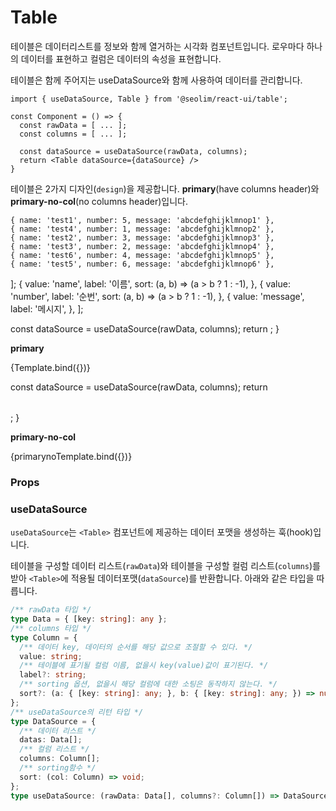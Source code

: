 
<Meta title="component/Table" component={Table} />

# Table

테이블은 데이터리스트를 정보와 함께 열거하는 시각화 컴포넌트입니다. 로우마다 하나의 데이터를 표현하고 컬럼은 데이터의 속성을 표현합니다.

테이블은 함께 주어지는 useDataSource와 함께 사용하여 데이터를 관리합니다.


```tsx
import { useDataSource, Table } from '@seolim/react-ui/table';

const Component = () => {
  const rawData = [ ... ];
  const columns = [ ... ];

  const dataSource = useDataSource(rawData, columns);
  return <Table dataSource={dataSource} />
}
```

테이블은 2가지 디자인(`design`)을 제공합니다. **primary**(have columns header)와 **primary-no-col**(no columns header)입니다.

    { name: 'test1', number: 5, message: 'abcdefghijklmnop1' },
    { name: 'test4', number: 1, message: 'abcdefghijklmnop2' },
    { name: 'test2', number: 3, message: 'abcdefghijklmnop3' },
    { name: 'test3', number: 2, message: 'abcdefghijklmnop4' },
    { name: 'test6', number: 4, message: 'abcdefghijklmnop5' },
    { name: 'test5', number: 6, message: 'abcdefghijklmnop6' },
  ];
    {
      value: 'name',
      label: '이름',
      sort: (a, b) => (a > b ? 1 : -1),
    },
    {
      value: 'number',
      label: '순번',
      sort: (a, b) => (a > b ? 1 : -1),
    },
    {
      value: 'message',
      label: '메시지',
    },
  ];

  const dataSource = useDataSource(rawData, columns);
  return <Table dataSource={dataSource} />;
}

**primary**

<Canvas>
  <Story name="primary">
    {Template.bind({})}
  </Story>
</Canvas>



  const dataSource = useDataSource(rawData, columns);
  return <Table design="primary-no-col" dataSource={dataSource} />;
}

**primary-no-col**

<Canvas>
  <Story name="primary-no-col">
    {primarynoTemplate.bind({})}
  </Story>
</Canvas>

### Props

<ArgsTable of={Table} />

### useDataSource

`useDataSource`는 `<Table>` 컴포넌트에 제공하는 데이터 포맷을 생성하는 훅(hook)입니다.

테이블을 구성할 데이터 리스트(`rawData`)와 테이블을 구성할 컬럼 리스트(`columns`)를 받아 `<Table>`에 적용될 데이터포맷(`dataSource`)를 반환합니다. 아래와 같은 타입을 따릅니다.

```typescript
/** rawData 타입 */
type Data = { [key: string]: any };
/** columns 타입 */
type Column = {
  /** 데이터 key, 데이터의 순서를 해당 값으로 조절할 수 있다. */
  value: string;
  /** 테이블에 표기될 컬럼 이름, 없을시 key(value)값이 표기된다. */
  label?: string;
  /** sorting 옵션, 없을시 해당 컬럼에 대한 소팅은 동작하지 않는다. */
  sort?: (a: { [key: string]: any; }, b: { [key: string]: any; }) => number,
};
/** useDataSource의 리턴 타입 */
type DataSource = {
  /** 데이터 리스트 */
  datas: Data[];
  /** 컬럼 리스트 */
  columns: Column[];
  /** sorting함수 */
  sort: (col: Column) => void;
};
type useDataSource: (rawData: Data[], columns?: Column[]) => DataSource;
```
